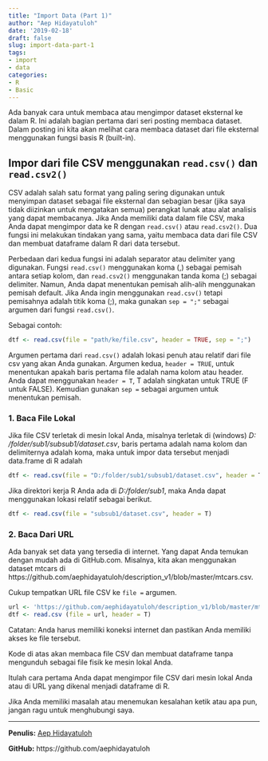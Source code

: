 ```yaml
---
title: "Import Data (Part 1)"
author: "Aep Hidayatuloh"
date: '2019-02-18'
draft: false
slug: import-data-part-1
tags:
- import
- data
categories:
- R
- Basic
---
```


Ada banyak cara untuk membaca atau mengimpor dataset eksternal ke dalam R. Ini adalah bagian pertama dari seri posting membaca dataset. Dalam posting ini kita akan melihat cara membaca dataset dari file eksternal menggunakan fungsi basis R (built-in).

## Impor dari file CSV menggunakan `read.csv()` dan `read.csv2()`

CSV adalah salah satu format yang paling sering digunakan untuk menyimpan dataset sebagai file eksternal dan sebagian besar (jika saya tidak diizinkan untuk mengatakan semua) perangkat lunak atau alat analisis yang dapat membacanya. Jika Anda memiliki data dalam file CSV, maka Anda dapat mengimpor data ke R dengan `read.csv()` atau `read.csv2()`. Dua fungsi ini melakukan tindakan yang sama, yaitu membaca data dari file CSV dan membuat dataframe dalam R dari data tersebut.

Perbedaan dari kedua fungsi ini adalah separator atau delimiter yang digunakan. Fungsi `read.csv()` menggunakan koma (,) sebagai pemisah antara setiap kolom, dan `read.csv2()` menggunakan tanda koma (;) sebagai delimiter. Namun, Anda dapat menentukan pemisah alih-alih menggunakan pemisah default. Jika Anda ingin menggunakan `read.csv()` tetapi pemisahnya adalah titik koma (;), maka gunakan `sep = ";"` sebagai argumen dari fungsi `read.csv()`.

Sebagai contoh:

```r
dtf <- read.csv(file = "path/ke/file.csv", header = TRUE, sep = ";")
```

Argumen pertama dari `read.csv()` adalah lokasi penuh atau relatif dari file csv yang akan Anda gunakan. Argumen kedua, `header = TRUE`, untuk menentukan apakah baris pertama file adalah nama kolom atau header. Anda dapat menggunakan `header = T`, T adalah singkatan untuk TRUE (F untuk FALSE). Kemudian gunakan `sep =` sebagai argumen untuk menentukan pemisah.

### 1. Baca File Lokal

Jika file CSV terletak di mesin lokal Anda, misalnya terletak di (windows) *D: /folder/sub1/subsub1/dataset.csv*, baris pertama adalah nama kolom dan delimiternya adalah koma, maka untuk impor data tersebut menjadi data.frame di R adalah
```r
dtf <- read.csv(file = "D:/folder/sub1/subsub1/dataset.csv", header = T)
```

Jika direktori kerja R Anda ada di *D:/folder/sub1*, maka Anda dapat menggunakan lokasi relatif sebagai berikut.
```r
dtf <- read.csv(file = "subsub1/dataset.csv", header = T)
```

### 2. Baca Dari URL

Ada banyak set data yang tersedia di internet. Yang dapat Anda temukan dengan mudah ada di GitHub.com. Misalnya, kita akan menggunakan dataset mtcars di https://github.com/aephidayatuloh/description_v1/blob/master/mtcars.csv.

Cukup tempatkan URL file CSV ke `file =` argumen.
```r
url <- 'https://github.com/aephidayatuloh/description_v1/blob/master/mtcars.csv'
dtf <- read.csv (file = url, header = T)
```


Catatan: Anda harus memiliki koneksi internet dan pastikan Anda memiliki akses ke file tersebut.

Kode di atas akan membaca file CSV dan membuat dataframe tanpa mengunduh sebagai file fisik ke mesin lokal Anda.

Itulah cara pertama Anda dapat mengimpor file CSV dari mesin lokal Anda atau di URL yang dikenal menjadi dataframe di R.

Jika Anda memiliki masalah atau menemukan kesalahan ketik atau apa pun, jangan ragu untuk menghubungi saya.

---

**Penulis:** [Aep Hidayatuloh](https://t.me/aephidayatuloh)

**GitHub:** https://github.com/aephidayatuloh